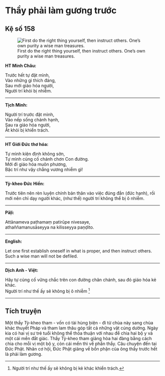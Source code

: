# Thầy phải làm gương trước {- #thay-phai-lam-guong-truoc}

## Kệ số 158 {- #ke-so-158}

![First do the right thing yourself, then instruct others. One’s own purity a wise man treasures.](images/kinh-phap-cu-ke-so-158-dhammapada-verse-158.jpg){fig-align="center" .lightbox}

**HT Minh Châu:**

Trước hết tự đặt mình,  
Vào những gì thích đáng,  
Sau mới giáo hóa người,  
Người trí khỏi bị nhiễm.  

<hr class="divider">

**Tịch Minh:**

Người trí trước đặt mình,  
Vào nếp sống chánh hạnh,  
Sau ra giáo hóa người,  
Ắt khỏi bị khiển trách.  

<hr class="divider">

**HT Giới Đức thơ hóa:**

Tự mình kiện định không sờn,  
Tự mình củng cố chánh chơn Con đường.  
Mới đi giáo hóa muôn phương,  
Bậc trí như vậy chẳng vương nhiễm gì!  

<hr class="divider">

**Tỳ-kheo Đức Hiền:**

Trước tiên nên rèn luyện chính bản thân vào việc đúng đắn (đức hạnh), rồi mới nên chỉ dạy người khác, (như thế) người trí không thể bị ô nhiễm.  

<hr class="divider">

**Pāḷi:**

Attānameva paṭhamaṃ patirūpe nivesaye,  
athaññamanusāseyya na kilisseyya paṇḍito.  

<hr class="divider">

**English:**

Let one first establish oneself in what is proper, and then instruct others.  
Such a wise man will not be defiled.  

<hr class="divider">

**Dịch Anh - Việt:**

Hãy tự củng cố vững chắc trên con đường chân chánh, sau đó giáo hóa kẻ khác.  
Người trí như thế ấy sẽ không bị ô nhiễm [^1]  

<hr class="divider">

## Tích truyện {- #tich-truyen}

Một thầy Tỳ-kheo tham - vốn có tài hùng biện - đi từ chùa này sang chùa khác thuyết Pháp và tham lam thâu góp tất cả những vật cúng dường. Ngày kia có hai vị sư trẻ tuổi không thể thỏa thuận với nhau để chia hai bộ y và một cái mền đắt giác. Thầy Tỳ-kheo tham giảng hòa hai đàng bằng cách chia cho mỗi vị một bộ y, còn cái mền thì về phần thầy. Câu chuyện đến tai Ðức Phật. Nhân cơ hội, Ðức Phật giảng về bổn phận của ông thầy trước hết là phải làm gương.

[^1]: Người trí như thế ấy sẽ không bị kẻ khác khiển trách.
